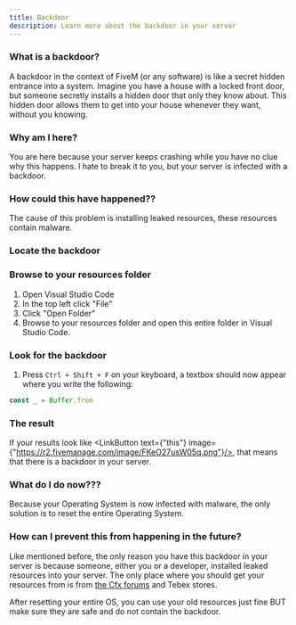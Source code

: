 ```yaml
---
title: Backdoor
description: Learn more about the backdoor in your server
---
```



### What is a backdoor?

A backdoor in the context of FiveM (or any software) is like a secret hidden entrance into a system. Imagine you have a house with a locked front door, but someone secretly installs a hidden door that only they know about. This hidden door allows them to get into your house whenever they want, without you knowing.

### Why am I here?

You are here because your server keeps crashing while you have no clue why this happens. I hate to break it to you, but your server is infected with a backdoor.

### How could this have happened??

The cause of this problem is installing leaked resources, these resources contain malware.

### Locate the backdoor

<Steps>

### Browse to your resources folder
1. Open Visual Studio Code
2. In the top left click "File"
3. Click "Open Folder"
4. Browse to your resources folder and open this entire folder in Visual Studio Code.

### Look for the backdoor

1. Press `Ctrl + Shift + F` on your keyboard, a textbox should now appear where you write the following:
```js
const _ = Buffer.from
```

### The result

If your results look like <LinkButton text={"this"} image={"https://r2.fivemanage.com/image/FKeO27usW05q.png"}/>, that means that there is a backdoor in your server.
</Steps>

### What do I do now???

Because your Operating System is now infected with malware, the only solution is to reset the entire Operating System.

### How can I prevent this from happening in the future?

Like mentioned before, the only reason you have this backdoor in your server is because someone, either you or a developer, installed leaked resources into your server. The only place where you should get your resources from is from [the Cfx forums](https://forum.cfx.re/) and Tebex stores.

<Callout type="warning">
After resetting your entire OS, you can use your old resources just fine BUT make sure they are safe and do not contain the backdoor.
</Callout>

